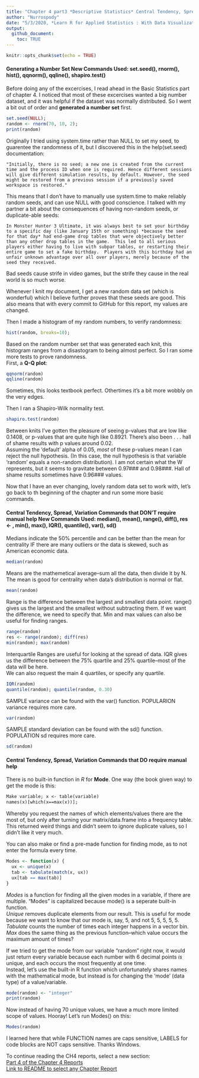 ```yaml
---
title: "Chapter 4 part3 *Descriptive Statistics* Central Tendency, Spread, Variation Commands, Random Number Generation"
author: "Nurrospody"
date: "5/3/2020, *Learn R for Applied Statistics : With Data Visualizations, Regressions, and Statistics*"
output:
  github_document:
    toc: TRUE
---
```


```r
knitr::opts_chunk$set(echo = TRUE)
```
#### Generating a Number Set **New Commands Used: set.seed(), rnorm(), hist(), qqnorm(), qqline(), shapiro.test()**
Before doing any of the excercises, I read ahead in the Basic Statistics part of chapter 4.  I noticed that most of these excercises wanted a big number dataset, and it was helpful if the dataset was normally distributed.  So I went a bit out of order and **generated a number set** first.
```r
set.seed(NULL);
random <- rnorm(70, 10, 2);
print(random)
```
Originally I tried using system.time rather than NULL to set my seed, to guarentee the randomness of it, but I discovered this in the help(set.seed) documentation:
```set
"Initially, there is no seed; a new one is created from the current time and the process ID when one is required. Hence different sessions will give different simulation results, by default. However, the seed might be restored from a previous session if a previously saved workspace is restored."
```
This means that I don't have to manually use system.time to make reliably random seeds, and can use NULL with good conscience.  I talked with my partner a bit about the consequences of having non-random seeds, or duplicate-able seeds: 
```MH3U
In Monster Hunter 3 Ultimate, it was always best to set your birthday to a specific day (like January 15th or something) *because the seed for that day* had end-game drop tables that were objectively better than any other drop tables in the game.  This led to all serious players either having to live with subpar tables, or restarting their entire game to set a fake birthday.  Players with this birthday had an unfair unknown advantage over all over players, merely because of the seed they received.
```
Bad seeds cause strife in video games, but the strife they cause in the real world is so much worse.  

Whenever I knit my document, I get a new random data set (which is wonderful) which I believe further proves that these seeds are good.  This also means that with every commit to GitHub for this report, my values are changed.

Then I made a histogram of my random numbers, to verify randomness:
```r
hist(random, breaks=10);
```

Based on the random number set that was generated each knit, this histogram ranges from a disastogram to being almost perfect.  So I ran some more tests to prove randomness.  
First, a **Q-Q plot**:
```r
qqnorm(random)
qqline(random)
```

Sometimes, this looks textbook perfect.  Othertimes it's a bit more wobbly on the very edges.  

Then I ran a Shapiro-Wilk normality test.  
```r
shapiro.test(random)
```
Between knits I've gotten the pleasure of seeing p-values that are low like 0.1408, or p-values that are quite high like 0.8921.  There's also been . . . hall of shame results with p values around 0.02.  
Assuming the 'default' alpha of 0.05, *most* of these p-values mean I can reject the null hypothesis.  (In this case, the null hypothesis is that variable 'random' equals a non-random distribution).  I am not certain what the W represents, but it seems to gravitate between 0.97### and 0.98###.  Hall of shame results sometimes have 0.96### values.  

Now that I have an ever changing, lovely random data set to work with, let's go back to th beginning of the chapter and run some more basic commands.

#### Central Tendency, Spread, Variation Commands that DON'T require manual help **New Commands Used: median(), mean(), range(), diff(), res <- , min(), max(), IQR(), quantile(), var(), sd()**

Medians indicate the 50% percentile and can be better than the mean for centrality IF there are many outliers or the data is skewed, such as American economic data.  
```r
median(random)
```
Means are the mathemetical average--sum all the data, then divide it by N.  The mean is good for centrality when data's distribution is normal or flat.
```r
mean(random)
```
Range is the difference between the largest and smallest data point.  range() gives us the largest and the smallest without subtracting them.  If we want the difference, we need to specify that.
Min and max values can also be useful for finding ranges.
```r
range(random)
res <- range(random); diff(res)
min(random); max(random)
```
Interquartile Ranges are useful for looking at the spread of data.  IQR gives us the difference between the 75% quartile and 25% quartile--most of the data will be here.  
We can also request the main 4 quartiles, or specify any quartile.
```r
IQR(random)
quantile(random); quantile(random, 0.30)
```
SAMPLE variance can be found with the var() function.  POPULARION variance requires more care.  
```r
var(random)
```
SAMPLE standard deviation can be found with the sd() function.  POPULATION sd requires more care.
```r
sd(random)
```

#### Central Tendency, Spread, Variation Commands that DO require manual help  
There is no built-in function in *R* for **Mode**.  One way (the book given way) to get the mode is this:
```1
Make variable; x <- table(variable)
names(x)[which(x==max(x))];
```
Whereby you request the names of which elements/values there are the most of, but only after turning your matrix/data.frame into a frequency table.  This returned weird things and didn't seem to ignore duplicate values, so I didn't like it very much.  

You can also make or find a pre-made function for finding mode, as to not enter the formula every time.  
```r
Modes <- function(x) {
  ux <- unique(x)
  tab <- tabulate(match(x, ux))
  ux[tab == max(tab)]
}
```
*Modes* is a function for finding all the given modes in a variable, if there are multiple. "Modes" is capitalized because mode() is a seperate built-in function.  
*Unique* removes duplicate elements from our result.  This is useful for mode because we want to know that our mode is, say, 5, and not 5, 5, 5, 5, 5.  
*Tabulate* counts the number of times each integer happens in a vector bin.  
*Max* does the same thing as the previous function--which value occurs the maximum amount of times?  

If we tried to get the mode from our variable "random" right now, it would just return every variable because each number with 6 decimal points *is* unique, and each occurs the most frequently at one time.  
Instead, let's use the built-in R function which unfortunately shares names with the mathematical mode, but instead is for changing the 'mode' (data type) of a value/variable.
```r
mode(random) <- "integer"
print(random)
```
Now instead of having 70 unique values, we have a much more limited scope of values.  Hooray!  Let's run Modes() on this:
```r
Modes(random)
```
I learned here that while FUNCTION names are caps sensitive, LABELS for code blocks are NOT caps sensitive.  Thanks Windows.

To continue reading the CH4 reports, select a new section:  
[Part 4 of the Chapter 4 Reports](https://github.com/Nurrospody/SOURCE-Statistics-ILC/blob/master/Chapter%20Reports/CH4-part4.md)  
[Link to README to select any Chapter Report](https://github.com/Nurrospody/SOURCE-Statistics-ILC/blob/master/README.md)